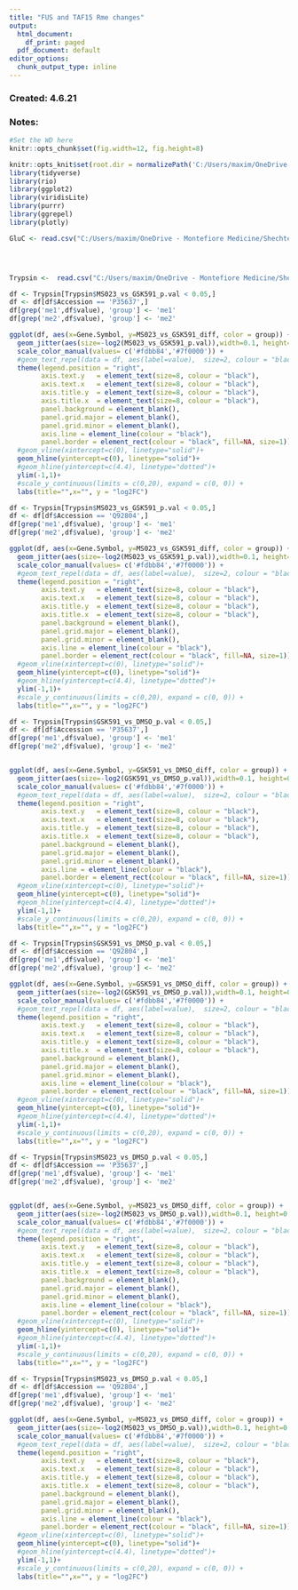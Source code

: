 ```yaml
---
title: "FUS and TAF15 Rme changes"
output:
  html_document:
    df_print: paged
  pdf_document: default
editor_options:
  chunk_output_type: inline
---
```


### Created: 4.6.21


### Notes:   
```r
#Set the WD here
knitr::opts_chunk$set(fig.width=12, fig.height=8) 

knitr::opts_knit$set(root.dir = normalizePath('C:/Users/maxim/OneDrive - Montefiore Medicine/Shechter/Processed_Data/'))
library(tidyverse)
library(rio)
library(ggplot2)
library(viridisLite)
library(purrr)
library(ggrepel)
library(plotly)

```

```r

GluC <- read.csv("C:/Users/maxim/OneDrive - Montefiore Medicine/Shechter/Processed_Data/GluC_02/Gluc_MMA_ADMA_SDMA_PerResidue.csv")




Trypsin <-  read.csv("C:/Users/maxim/OneDrive - Montefiore Medicine/Shechter/Processed_Data/Tryp_02/Trypsin_MMA_ADMA_SDMA_PerResidue.csv")

```



```r
df <- Trypsin[Trypsin$MS023_vs_GSK591_p.val < 0.05,]
df <- df[df$Accession == 'P35637',]
df[grep('me1',df$value), 'group'] <- 'me1'
df[grep('me2',df$value), 'group'] <- 'me2'

ggplot(df, aes(x=Gene.Symbol, y=MS023_vs_GSK591_diff, color = group)) +
  geom_jitter(aes(size=-log2(MS023_vs_GSK591_p.val)),width=0.1, height=0.1, shape = 20, alpha = 0.5) +
  scale_color_manual(values= c('#fdbb84','#7f0000')) +
  #geom_text_repel(data = df, aes(label=value),  size=2, colour = "black", max.overlaps = 100)+
  theme(legend.position = "right",
        axis.text.y   = element_text(size=8, colour = "black"),
        axis.text.x   = element_text(size=8, colour = "black"),
        axis.title.y  = element_text(size=8, colour = "black"),
        axis.title.x  = element_text(size=8, colour = "black"),
        panel.background = element_blank(),
        panel.grid.major = element_blank(), 
        panel.grid.minor = element_blank(),
        axis.line = element_line(colour = "black"),
        panel.border = element_rect(colour = "black", fill=NA, size=1))+
  #geom_vline(xintercept=c(0), linetype="solid")+
  geom_hline(yintercept=c(0), linetype="solid")+
  #geom_hline(yintercept=c(4.4), linetype="dotted")+
  ylim(-1,1)+
  #scale_y_continuous(limits = c(0,20), expand = c(0, 0)) +
  labs(title="",x="", y = "log2FC")

df <- Trypsin[Trypsin$MS023_vs_GSK591_p.val < 0.05,]
df <- df[df$Accession == 'Q92804',]
df[grep('me1',df$value), 'group'] <- 'me1'
df[grep('me2',df$value), 'group'] <- 'me2'

ggplot(df, aes(x=Gene.Symbol, y=MS023_vs_GSK591_diff, color = group)) +
  geom_jitter(aes(size=-log2(MS023_vs_GSK591_p.val)),width=0.1, height=0.1, shape = 20, alpha = 0.5) +
  scale_color_manual(values= c('#fdbb84','#7f0000')) +
  #geom_text_repel(data = df, aes(label=value),  size=2, colour = "black", max.overlaps = 100)+
  theme(legend.position = "right",
        axis.text.y   = element_text(size=8, colour = "black"),
        axis.text.x   = element_text(size=8, colour = "black"),
        axis.title.y  = element_text(size=8, colour = "black"),
        axis.title.x  = element_text(size=8, colour = "black"),
        panel.background = element_blank(),
        panel.grid.major = element_blank(), 
        panel.grid.minor = element_blank(),
        axis.line = element_line(colour = "black"),
        panel.border = element_rect(colour = "black", fill=NA, size=1))+
  #geom_vline(xintercept=c(0), linetype="solid")+
  geom_hline(yintercept=c(0), linetype="solid")+
  #geom_hline(yintercept=c(4.4), linetype="dotted")+
  ylim(-1,1)+
  #scale_y_continuous(limits = c(0,20), expand = c(0, 0)) +
  labs(title="",x="", y = "log2FC")

```
```r
df <- Trypsin[Trypsin$GSK591_vs_DMSO_p.val < 0.05,]
df <- df[df$Accession == 'P35637',]
df[grep('me1',df$value), 'group'] <- 'me1'
df[grep('me2',df$value), 'group'] <- 'me2'


ggplot(df, aes(x=Gene.Symbol, y=GSK591_vs_DMSO_diff, color = group)) +
  geom_jitter(aes(size=-log2(GSK591_vs_DMSO_p.val)),width=0.1, height=0.1, shape = 20, alpha = 0.5) +
  scale_color_manual(values= c('#fdbb84','#7f0000')) +
  #geom_text_repel(data = df, aes(label=value),  size=2, colour = "black", max.overlaps = 100)+
  theme(legend.position = "right",
        axis.text.y   = element_text(size=8, colour = "black"),
        axis.text.x   = element_text(size=8, colour = "black"),
        axis.title.y  = element_text(size=8, colour = "black"),
        axis.title.x  = element_text(size=8, colour = "black"),
        panel.background = element_blank(),
        panel.grid.major = element_blank(), 
        panel.grid.minor = element_blank(),
        axis.line = element_line(colour = "black"),
        panel.border = element_rect(colour = "black", fill=NA, size=1))+
  #geom_vline(xintercept=c(0), linetype="solid")+
  geom_hline(yintercept=c(0), linetype="solid")+
  #geom_hline(yintercept=c(4.4), linetype="dotted")+
  ylim(-1,1)+
  #scale_y_continuous(limits = c(0,20), expand = c(0, 0)) +
  labs(title="",x="", y = "log2FC")

df <- Trypsin[Trypsin$GSK591_vs_DMSO_p.val < 0.05,]
df <- df[df$Accession == 'Q92804',]
df[grep('me1',df$value), 'group'] <- 'me1'
df[grep('me2',df$value), 'group'] <- 'me2'

ggplot(df, aes(x=Gene.Symbol, y=GSK591_vs_DMSO_diff, color = group)) +
  geom_jitter(aes(size=-log2(GSK591_vs_DMSO_p.val)),width=0.1, height=0.1, shape = 20, alpha = 0.5) +
  scale_color_manual(values= c('#fdbb84','#7f0000')) +
  #geom_text_repel(data = df, aes(label=value),  size=2, colour = "black", max.overlaps = 100)+
  theme(legend.position = "right",
        axis.text.y   = element_text(size=8, colour = "black"),
        axis.text.x   = element_text(size=8, colour = "black"),
        axis.title.y  = element_text(size=8, colour = "black"),
        axis.title.x  = element_text(size=8, colour = "black"),
        panel.background = element_blank(),
        panel.grid.major = element_blank(), 
        panel.grid.minor = element_blank(),
        axis.line = element_line(colour = "black"),
        panel.border = element_rect(colour = "black", fill=NA, size=1))+
  #geom_vline(xintercept=c(0), linetype="solid")+
  geom_hline(yintercept=c(0), linetype="solid")+
  #geom_hline(yintercept=c(4.4), linetype="dotted")+
  ylim(-1,1)+
  #scale_y_continuous(limits = c(0,20), expand = c(0, 0)) +
  labs(title="",x="", y = "log2FC")

```


```r
df <- Trypsin[Trypsin$MS023_vs_DMSO_p.val < 0.05,]
df <- df[df$Accession == 'P35637',]
df[grep('me1',df$value), 'group'] <- 'me1'
df[grep('me2',df$value), 'group'] <- 'me2'


ggplot(df, aes(x=Gene.Symbol, y=MS023_vs_DMSO_diff, color = group)) +
  geom_jitter(aes(size=-log2(MS023_vs_DMSO_p.val)),width=0.1, height=0.1, shape = 20, alpha = 0.5) +
  scale_color_manual(values= c('#fdbb84','#7f0000')) +
  #geom_text_repel(data = df, aes(label=value),  size=2, colour = "black", max.overlaps = 100)+
  theme(legend.position = "right",
        axis.text.y   = element_text(size=8, colour = "black"),
        axis.text.x   = element_text(size=8, colour = "black"),
        axis.title.y  = element_text(size=8, colour = "black"),
        axis.title.x  = element_text(size=8, colour = "black"),
        panel.background = element_blank(),
        panel.grid.major = element_blank(), 
        panel.grid.minor = element_blank(),
        axis.line = element_line(colour = "black"),
        panel.border = element_rect(colour = "black", fill=NA, size=1))+
  #geom_vline(xintercept=c(0), linetype="solid")+
  geom_hline(yintercept=c(0), linetype="solid")+
  #geom_hline(yintercept=c(4.4), linetype="dotted")+
  ylim(-1,1)+
  #scale_y_continuous(limits = c(0,20), expand = c(0, 0)) +
  labs(title="",x="", y = "log2FC")

df <- Trypsin[Trypsin$MS023_vs_DMSO_p.val < 0.05,]
df <- df[df$Accession == 'Q92804',]
df[grep('me1',df$value), 'group'] <- 'me1'
df[grep('me2',df$value), 'group'] <- 'me2'

ggplot(df, aes(x=Gene.Symbol, y=MS023_vs_DMSO_diff, color = group)) +
  geom_jitter(aes(size=-log2(MS023_vs_DMSO_p.val)),width=0.1, height=0.1, shape = 20, alpha = 0.5) +
  scale_color_manual(values= c('#fdbb84','#7f0000')) +
  #geom_text_repel(data = df, aes(label=value),  size=2, colour = "black", max.overlaps = 100)+
  theme(legend.position = "right",
        axis.text.y   = element_text(size=8, colour = "black"),
        axis.text.x   = element_text(size=8, colour = "black"),
        axis.title.y  = element_text(size=8, colour = "black"),
        axis.title.x  = element_text(size=8, colour = "black"),
        panel.background = element_blank(),
        panel.grid.major = element_blank(), 
        panel.grid.minor = element_blank(),
        axis.line = element_line(colour = "black"),
        panel.border = element_rect(colour = "black", fill=NA, size=1))+
  #geom_vline(xintercept=c(0), linetype="solid")+
  geom_hline(yintercept=c(0), linetype="solid")+
  #geom_hline(yintercept=c(4.4), linetype="dotted")+
  ylim(-1,1)+
  #scale_y_continuous(limits = c(0,20), expand = c(0, 0)) +
  labs(title="",x="", y = "log2FC")

```
